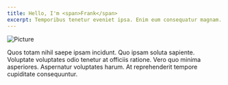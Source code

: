 ```yaml
---
title: Hello, I'm <span>Frank</span>
excerpt: Temporibus tenetur eveniet ipsa. Enim eum consequatur magnam. Nulla quaerat est nam consequatur magnam.
---
```


![Picture](picture.jpg)

<p class="text-center">
  Quos totam nihil saepe ipsam incidunt. Quo ipsam soluta sapiente. Voluptate
  voluptates odio tenetur at officiis ratione. Vero quo minima asperiores.
  Aspernatur voluptates harum. At reprehenderit tempore cupiditate consequuntur.
</p>
